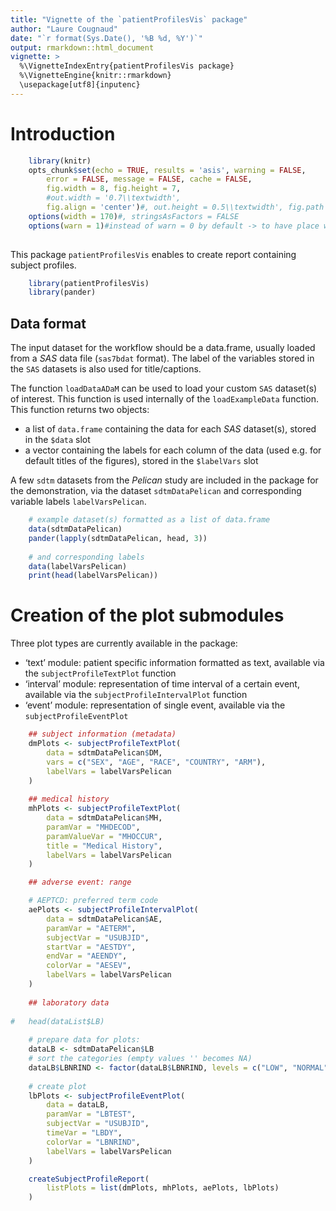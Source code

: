 ---
title: "Vignette of the `patientProfilesVis` package"
author: "Laure Cougnaud"
date: "`r format(Sys.Date(), '%B %d, %Y')`"
output: rmarkdown::html_document
vignette: >
  %\VignetteIndexEntry{patientProfilesVis package}
  %\VignetteEngine{knitr::rmarkdown}
  \usepackage[utf8]{inputenc}
---

# Introduction

```{r options, echo = FALSE}
	
	library(knitr)
	opts_chunk$set(echo = TRUE, results = 'asis', warning = FALSE, 
		error = FALSE, message = FALSE, cache = FALSE,
		fig.width = 8, fig.height = 7,
		#out.width = '0.7\\textwidth', 
		fig.align = 'center')#, out.height = 0.5\\textwidth', fig.path = 'graphs/') 
	options(width = 170)#, stringsAsFactors = FALSE
	options(warn = 1)#instead of warn = 0 by default -> to have place where warnings occur in the call to Sweave function
	
```

This package `patientProfilesVis` enables to create report containing subject
profiles.

```{r loadPackages}

	library(patientProfilesVis)
	library(pander)

```

## Data format

The input dataset for the workflow should be a data.frame, 
usually loaded from a _SAS_ data file (`sas7bdat` format).
The label of the variables stored in the `SAS` datasets is also used
for title/captions. 

The function `loadDataADaM` can be used to load your custom `SAS` dataset(s) of
interest. This function is used internally of the `loadExampleData` function.
This function returns two objects:

* a list of `data.frame` containing the data for each _SAS_ dataset(s), stored
  in the `$data` slot
* a vector containing the labels for each column of the data (used e.g. for
  default titles of the figures), stored in the `$labelVars` slot

A few `sdtm` datasets from the _Pelican_ study are included in the package for
the demonstration, via the dataset `sdtmDataPelican` and corresponding variable
labels `labelVarsPelican`.

```{r loadData}	
	
	# example dataset(s) formatted as a list of data.frame
	data(sdtmDataPelican)
	pander(lapply(sdtmDataPelican, head, 3))
	
	# and corresponding labels
	data(labelVarsPelican)
	print(head(labelVarsPelican))

```

# Creation of the plot submodules

Three plot types are currently available in the package:

* 'text' module: patient specific information formatted as text, available via
  the `subjectProfileTextPlot` function
* 'interval' module: representation of time interval of a certain event,
  available via the `subjectProfileIntervalPlot` function
* 'event' module: representation of single event, available via the
  `subjectProfileEventPlot`

```{r createPlotModuleOfInterest}

	## subject information (metadata)
	dmPlots <- subjectProfileTextPlot(
		data = sdtmDataPelican$DM,
		vars = c("SEX", "AGE", "RACE", "COUNTRY", "ARM"),
		labelVars = labelVarsPelican
	)
	
	## medical history
	mhPlots <- subjectProfileTextPlot(
		data = sdtmDataPelican$MH,
		paramVar = "MHDECOD",
		paramValueVar = "MHOCCUR",
		title = "Medical History",
		labelVars = labelVarsPelican
	)

	## adverse event: range

	# AEPTCD: preferred term code
	aePlots <- subjectProfileIntervalPlot(
		data = sdtmDataPelican$AE,
		paramVar = "AETERM",
		subjectVar = "USUBJID",
		startVar = "AESTDY",
		endVar = "AEENDY",
		colorVar = "AESEV",
		labelVars = labelVarsPelican
	)
	
	## laboratory data
	
#	head(dataList$LB)
	
	# prepare data for plots:
	dataLB <- sdtmDataPelican$LB
	# sort the categories (empty values '' becomes NA)
	dataLB$LBNRIND <- factor(dataLB$LBNRIND, levels = c("LOW", "NORMAL", "HIGH"))
	
	# create plot
	lbPlots <- subjectProfileEventPlot(
		data = dataLB,
		paramVar = "LBTEST",
		subjectVar = "USUBJID",
		timeVar = "LBDY",
		colorVar = "LBNRIND",
		labelVars = labelVarsPelican
	)

```

```{r createReportWithAllModules}

	createSubjectProfileReport(
		listPlots = list(dmPlots, mhPlots, aePlots, lbPlots)	
	)

```



